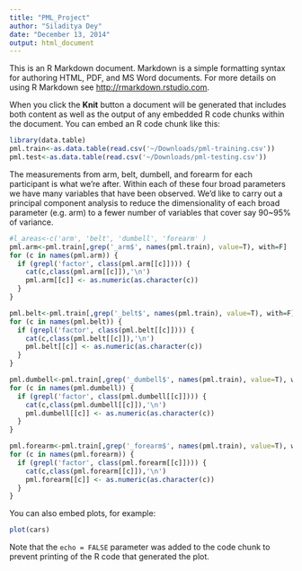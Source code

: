 ```yaml
---
title: "PML_Project"
author: "Siladitya Dey"
date: "December 13, 2014"
output: html_document
---
```


This is an R Markdown document. Markdown is a simple formatting syntax for authoring HTML, PDF, and MS Word documents. For more details on using R Markdown see <http://rmarkdown.rstudio.com>.

When you click the **Knit** button a document will be generated that includes both content as well as the output of any embedded R code chunks within the document. You can embed an R code chunk like this:

```r
library(data.table)
pml.train<-as.data.table(read.csv('~/Downloads/pml-training.csv'))
pml.test<-as.data.table(read.csv('~/Downloads/pml-testing.csv'))
```
The measurements from arm, belt, dumbell, and forearm for each participant is what we're after. Within each of these four broad parameters we have many variables that have been observed. We'd like to carry out a principal component analysis to reduce the dimensionality of each broad parameter (e.g. arm) to a fewer number of variables that cover say 90~95% of variance.
```r
#l_areas<-c('arm', 'belt', 'dumbell', 'forearm' )
pml.arm<-pml.train[,grep('_arm$', names(pml.train), value=T), with=F]
for (c in names(pml.arm)) {
  if (grepl('factor', class(pml.arm[[c]]))) {
    cat(c,class(pml.arm[[c]]),'\n')
    pml.arm[[c]] <- as.numeric(as.character(c))
  }
}

pml.belt<-pml.train[,grep('_belt$', names(pml.train), value=T), with=F]
for (c in names(pml.belt)) {
  if (grepl('factor', class(pml.belt[[c]]))) {
    cat(c,class(pml.belt[[c]]),'\n')
    pml.belt[[c]] <- as.numeric(as.character(c))
  }
}

pml.dumbell<-pml.train[,grep('_dumbell$', names(pml.train), value=T), with=F]
for (c in names(pml.dumbell)) {
  if (grepl('factor', class(pml.dumbell[[c]]))) {
    cat(c,class(pml.dumbell[[c]]),'\n')
    pml.dumbell[[c]] <- as.numeric(as.character(c))
  }
}

pml.forearm<-pml.train[,grep('_forearm$', names(pml.train), value=T), with=F]
for (c in names(pml.forearm)) {
  if (grepl('factor', class(pml.forearm[[c]]))) {
    cat(c,class(pml.forearm[[c]]),'\n')
    pml.forearm[[c]] <- as.numeric(as.character(c))
  }
}
```
You can also embed plots, for example:

```r
plot(cars)
```

Note that the `echo = FALSE` parameter was added to the code chunk to prevent printing of the R code that generated the plot.

